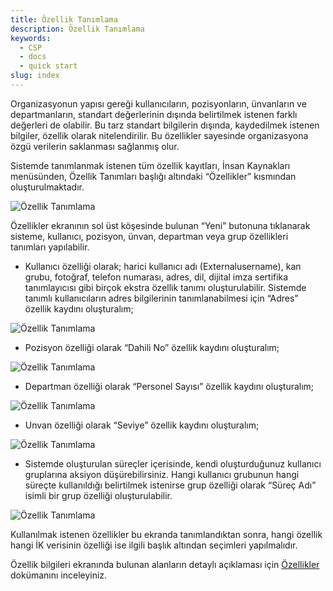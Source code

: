 ```yaml
---
title: Özellik Tanımlama
description: Özellik Tanımlama
keywords:
  - CSP
  - docs
  - quick start
slug: index
---
```


Organizasyonun yapısı gereği kullanıcıların, pozisyonların, ünvanların ve departmanların, standart değerlerinin dışında belirtilmek istenen farklı değerleri de olabilir. Bu tarz standart bilgilerin dışında, kaydedilmek istenen bilgiler, özellik olarak nitelendirilir. Bu özellikler sayesinde organizasyona özgü verilerin saklanması sağlanmış olur.

Sistemde tanımlanmak istenen tüm özellik kayıtları, İnsan Kaynakları menüsünden, Özellik Tanımları başlığı altındaki “Özellikler” kısmından oluşturulmaktadır.

![Özellik Tanımlama](https://docsbimser.blob.core.windows.net/imagecontainer/auto-upload16ce5310-0bac-4c77-a7c4-1bd97bed65df)

Özellikler ekranının sol üst köşesinde bulunan “Yeni” butonuna tıklanarak sisteme, kullanıcı, pozisyon, ünvan, departman veya grup özellikleri tanımları yapılabilir.

- Kullanıcı özelliği olarak; harici kullanıcı adı (Externalusername), kan grubu, fotoğraf, telefon numarası, adres, dil, dijital imza sertifika tanımlayıcısı gibi birçok ekstra özellik tanımı oluşturulabilir. Sistemde tanımlı kullanıcıların adres bilgilerinin tanımlanabilmesi için “Adres” özellik kaydını oluşturalım;

![Özellik Tanımlama](https://docsbimser.blob.core.windows.net/imagecontainer/auto-upload7a331a41-9bbd-4676-a1eb-7255b330ca90)

- Pozisyon özelliği olarak “Dahili No” özellik kaydını oluşturalım;

![Özellik Tanımlama](https://docsbimser.blob.core.windows.net/imagecontainer/auto-upload6ac262b1-0b5a-4e84-9e6a-3770670c4f53)

- Departman özelliği olarak “Personel Sayısı” özellik kaydını oluşturalım;

![Özellik Tanımlama](https://docsbimser.blob.core.windows.net/imagecontainer/auto-uploada8f3e40a-bf54-4cbb-b172-2e043df3e726)

- Unvan özelliği olarak “Seviye” özellik kaydını oluşturalım;

![Özellik Tanımlama](https://docsbimser.blob.core.windows.net/imagecontainer/auto-uploadb75654ed-fa6c-4770-b2f3-ccbf32b1d852)

- Sistemde oluşturulan süreçler içerisinde, kendi oluşturduğunuz kullanıcı gruplarına aksiyon düşürebilirsiniz. Hangi kullanıcı grubunun hangi süreçte kullanıldığı belirtilmek istenirse grup özelliği olarak “Süreç Adı” isimli bir grup özelliği oluşturulabilir.

![Özellik Tanımlama](https://docsbimser.blob.core.windows.net/imagecontainer/auto-upload00aa3c06-0515-4dc9-a4c7-30910ff2732c)

Kullanılmak istenen özellikler bu ekranda tanımlandıktan sonra, hangi özellik hangi İK verisinin özelliği ise ilgili başlık altından seçimleri yapılmalıdır.

Özellik bilgileri ekranında bulunan alanların detaylı açıklaması için [Özellikler](web/human-resources/property-definitions/properties.md) dokümanını inceleyiniz.